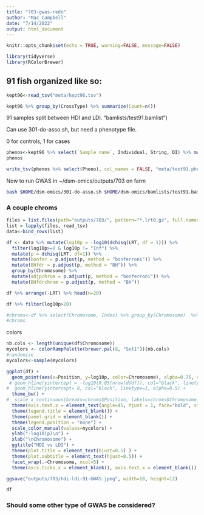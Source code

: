```yaml
---
title: "703-gwas-redo"
author: "Mac Campbell"
date: "7/14/2022"
output: html_document
---
```


```r
knitr::opts_chunk$set(echo = TRUE, warning=FALSE, message=FALSE)
```

```r
library(tidyverse)
library(RColorBrewer)
```

## 91 fish organized like so:

```r
kept96<-read_tsv("meta/kept96.tsv")

kept96 %>% group_by(CrossType) %>% summarize(Count=n())
```

91 samples split between HDI and LDI.
"bamlists/test91.bamlist")

Can use 301-do-asso.sh, but need a phenotype file.

0 for controls, 1 for cases      

```r
phenos<-kept96 %>% select(`Sample name`, Individual, String, DI) %>% mutate(Pheno=ifelse(DI=="LowDI",0,1))
phenos

write_tsv(phenos %>% select(Pheno), col_names = FALSE, "meta/test91.pheno")
```


Now to run GWAS in ~/dsm-omics/outputs/703 on farm     

```sh
bash $HOME/dsm-omics/301-do-asso.sh $HOME/dsm-omics/bamlists/test91.bamlist  $HOME/dsm-omics/meta/1mbseqs.txt $HOME/dsm-omics/meta/test91.pheno 
```


### A couple chroms

```r
files = list.files(path="outputs/703/", pattern="*.lrt0.gz", full.names = TRUE)
list = lapply(files, read_tsv)
data<-bind_rows(list)
```
```r
df <- data %>% mutate(log10p = -log10(dchisq(LRT, df = 1))) %>%
  filter(log10p>=0 & log10p != "Inf") %>%
  mutate(p = dchisq(LRT, df=1)) %>%
  mutate(bonfer = p.adjust(p, method = "bonferroni")) %>% 
  mutate(BHfdr = p.adjust(p, method = "BH")) %>%
  group_by(Chromosome) %>%
  mutate(adjpchrom = p.adjust(p, method = "bonferroni")) %>%
  mutate(BHfdrchrom = p.adjust(p, method = "BH"))

df %>% arrange(-LRT) %>% head(n=20)
```


```r
df %>% filter(log10p>20)
```

```r
#chroms<-df %>% select(Chromosome, Index) %>% group_by(Chromosome)  %>% summarize(Position=mean(Index))
#chroms
```
colors      
```r
nb.cols <- length(unique(df$Chromosome))
mycolors <- colorRampPalette(brewer.pal(8, "Set1"))(nb.cols)
#randomize
mycolors<-sample(mycolors)
```

```r
ggplot(df) +
  geom_point(aes(x=Position, y=log10p, color=Chromosome), alpha=0.75, cex=0.5) +
 # geom_hline(yintercept = -log10(0.05/nrow(dddf)), col="black", linetype=2, alpha=0.5) +
#  geom_hline(yintercept= 8, col="black", linetype=1, alpha=0.5) +
  theme_bw() +
#  scale_x_continuous(breaks=chroms$Position, labels=chroms$Chromosome) +
  theme(axis.text.x = element_text(angle=45, hjust = 1, face="bold", size=8)) +
  theme(legend.title = element_blank()) +
  theme(panel.grid = element_blank()) +
  theme(legend.position = "none") +
  scale_color_manual(values=mycolors) +
  ylab("-log10(p)\n") +
  xlab("\nChromosome") +
  ggtitle("HDI vs LDI") +
  theme(plot.title = element_text(hjust=0.5) ) +
  theme(plot.subtitle = element_text(hjust=0.5)) +
  facet_wrap(.~Chromosome, ncol=5) +
  theme(axis.ticks.x = element_blank(), axis.text.x = element_blank())

ggsave("outputs/703/hdi-ldi-91-GWAS.jpeg", width=18, height=12)
```

```r
df
```

### Should some other type of GWAS be considered?
